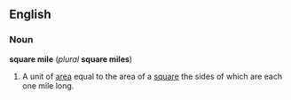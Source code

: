 ==English==
===Noun===
'''square mile''' (''plural'' '''square miles''')

#A unit of [[area]] equal to the area of a [[square]] the sides of which are each one mile long.

<!--
{{msg:Measurement_Units}}
-->